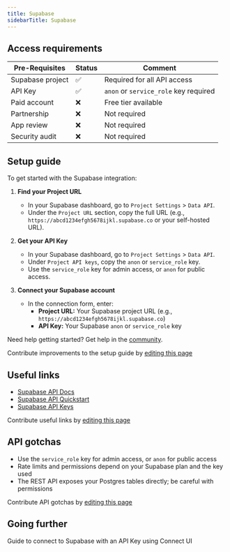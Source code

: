 ```yaml
---
title: Supabase
sidebarTitle: Supabase
---
```



<Overview />
<PreBuiltTooling />
<PreBuiltUseCases />

## Access requirements
| Pre-Requisites      | Status | Comment |
|---------------------|--------|---------|
| Supabase project    | ✅     | Required for all API access |
| API Key             | ✅     | `anon` or `service_role` key required |
| Paid account        | ❌     | Free tier available |
| Partnership         | ❌     | Not required |
| App review          | ❌     | Not required |
| Security audit      | ❌     | Not required |


## Setup guide

To get started with the Supabase integration:

1. **Find your Project URL**
   - In your Supabase dashboard, go to `Project Settings` > `Data API`.
   - Under the `Project URL` section, copy the full URL (e.g., `https://abcd1234efgh5678ijkl.supabase.co` or your self-hosted URL).

2. **Get your API Key**
   - In your Supabase dashboard, go to `Project Settings` > `Data API`.
   - Under `Project API keys`, copy the `anon` or `service_role` key.
   - Use the `service_role` key for admin access, or `anon` for public access.

3. **Connect your Supabase account**
   - In the connection form, enter:
     - **Project URL:** Your Supabase project URL (e.g., `https://abcd1234efgh5678ijkl.supabase.co`)
     - **API Key:** Your Supabase `anon` or `service_role` key

<Tip>Need help getting started? Get help in the [community](https://nango.dev/slack).</Tip>

<Note>Contribute improvements to the setup guide by [editing this page](https://github.com/nangohq/nango/tree/master/docs/integrations/all/supabase.mdx)</Note>


## Useful links
- [Supabase API Docs](https://supabase.com/docs/guides/api)
- [Supabase API Quickstart](https://supabase.com/docs/guides/api/quickstart)
- [Supabase API Keys](https://supabase.com/docs/guides/api/api-keys)

<Note>Contribute useful links by [editing this page](https://github.com/nangohq/nango/tree/master/docs/integrations/all/supabase.mdx)</Note>

## API gotchas
- Use the `service_role` key for admin access, or `anon` for public access
- Rate limits and permissions depend on your Supabase plan and the key used
- The REST API exposes your Postgres tables directly; be careful with permissions

<Note>Contribute API gotchas by [editing this page](https://github.com/nangohq/nango/tree/master/docs/integrations/all/supabase.mdx)</Note>

## Going further

<Card title="Connect to Supabase" icon="link" href="/integrations/all/supabase/connect" horizontal>
  Guide to connect to Supabase with an API Key using Connect UI
</Card> 